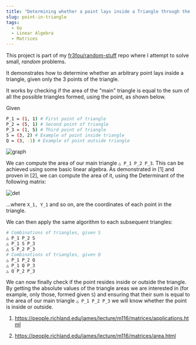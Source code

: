 ```yaml
---
title: "Determining whether a point lays inside a Triangle through the use of Linear Algebra"
slug: point-in-triangle
tags:
  - Go
  - Linear Algebra
  - Matrices
---
```


This project is part of my [fr3fou/random-stuff](https://github.com/fr3fou/random-stuff) repo where I attempt to solve small, _random_ problems.

It demonstrates how to determine whether an arbitrary point lays inside a triangle, given only the 3 points of the triangle.

It works by checking if the area of the "main" triangle is equal to the sum of all the possible triangles formed, using the point, as shown below.

Given

```bash
P_1 = (1, 1) # First point of triangle
P_2 = (5, 1) # Second point of triangle
P_3 = (1, 5) # Third point of triangle
S = (3, 2) # Example of point inside triangle
Q = (3, -1) # Example of point outside triangle
```

![graph](/graph.jpg)

We can compute the area of our main triangle `△ P_1 P_2 P_3`. This can be achieved using some basic linear algebra. As demonstrated in [1] and proven in [2], we can compute the area of it, using the Determinant of the following matrix:

![det](/det.jpg)

...where `X_1, Y_1` and so on, are the coordinates of each point in the triangle.

We can then apply the same algorithm to each subsequent triangles:

```bash
# Combinations of triangles, given S
△ P_1 P_2 S
△ P_1 S P_3
△ S P_2 P_3
# Combinations of triangles, given Q
△ P_1 P_2 Q
△ P_1 Q P_3
△ Q P_2 P_3
```

We can now finally check if the point resides inside or outside the triangle. By getting the absolute values of the triangle areas we are interested in (for example, only those, formed given `S`) and ensuring that their sum is equal to the area of our main triangle `△ P_1 P_2 P_3` we will know whether the point is inside or outside.

1. <https://people.richland.edu/james/lecture/m116/matrices/applications.html>

2. <https://people.richland.edu/james/lecture/m116/matrices/area.html>
